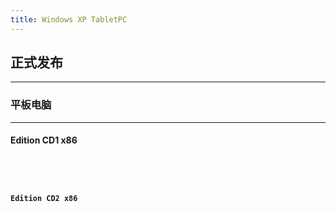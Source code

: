 ```yaml
---
title: Windows XP TabletPC
---
```


[//]: # (2004年08月31日)


## 正式发布

---

### 平板电脑

---
#### Edition CD1 x86
<Badge text="IPFS" variant="note" /> <Badge text="32位" variant="success" /> <Badge text="零售" variant="tip" /> <Badge text="中文" variant="caution" /> <Badge text="2004-08-31" variant="danger" />
<Card title="IPFS 下载与详情">
    <CardGrid>
        <LinkCard title="快速下载" href="https://ipfs.winx.run/bafybeigdobh4r5d3sbeeqeid645kcqzhb7mw5cixzj5euvehtrymqhvzhu?filename=sc_winxp_tablet_2005_CD1.iso#quick" />
        <LinkCard title="高级下载" href="https://ipfs.winx.run/bafybeigdobh4r5d3sbeeqeid645kcqzhb7mw5cixzj5euvehtrymqhvzhu?filename=sc_winxp_tablet_2005_CD1.iso" variant="secondary" />
    </CardGrid>
    <Code code={sc_winxp_tablet_2005_cd1} title="校验信息" wrap={true} />
</Card>

#### Edition CD2 x86
<Badge text="IPFS" variant="note" /> <Badge text="32位" variant="success" /> <Badge text="零售" variant="tip" /> <Badge text="中文" variant="caution" /> <Badge text="2004-08-31" variant="danger" />
<Card title="IPFS 下载与详情">
    <CardGrid>
        <LinkCard title="快速下载" href="https://ipfs.winx.run/bafybeifof7fantp3xuzfspyqvyyeuxbhjrip6x63drsxegt5ev4lhljkdq?filename=sc_winxp_tablet_2005_CD2.iso#quick" />
        <LinkCard title="高级下载" href="https://ipfs.winx.run/bafybeifof7fantp3xuzfspyqvyyeuxbhjrip6x63drsxegt5ev4lhljkdq?filename=sc_winxp_tablet_2005_CD2.iso" variant="secondary" />
    </CardGrid>
    <Code code={sc_winxp_tablet_2005_cd2} title="校验信息" wrap={true} />
</Card>